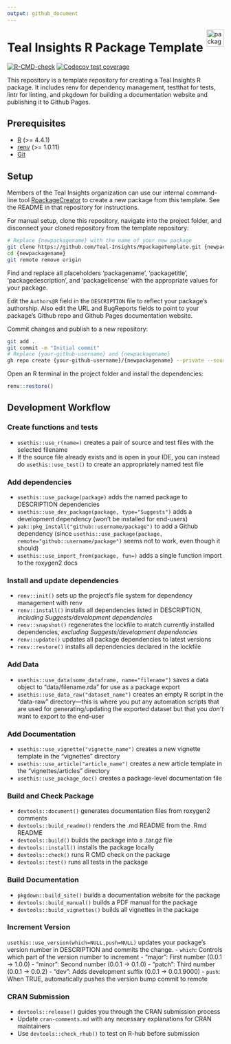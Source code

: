 ---
output: github_document
---

<a href="https://teal-insights.github.io/packagename"><img src="man/figures/logo.png" align="right" height="40" alt="packagename website" /></a>

# Teal Insights R Package Template

<!-- badges: start -->
[![R-CMD-check](https://github.com/Teal-Insights/RpackageTemplate/actions/workflows/R-CMD-check.yaml/badge.svg)](https://github.com/Teal-Insights/RpackageTemplate/actions/workflows/R-CMD-check.yaml)
[![Codecov test coverage](https://codecov.io/gh/Teal-Insights/RpackageTemplate/graph/badge.svg)](https://app.codecov.io/gh/Teal-Insights/RpackageTemplate)
<!-- badges: end -->

This repository is a template repository for creating a Teal Insights R package. It includes renv for dependency management, testthat for tests, lintr for linting, and pkgdown for building a documentation website and publishing it to Github Pages.

## Prerequisites

- [R](https://www.r-project.org/) (>= 4.4.1)
- [renv](https://rstudio.github.io/renv/articles/renv.html) (>= 1.0.11)
- [Git](https://git-scm.com/)

## Setup

Members of the Teal Insights organization can use our internal command-line tool [RpackageCreator](https://github.com/Teal-Insights/RpackageCreator) to create a new package from this template. See the README in that repository for instructions.

For manual setup, clone this repository, navigate into the project folder, and disconnect your cloned repository from the template repository:

```bash
# Replace {newpackagename} with the name of your new package
git clone https://github.com/Teal-Insights/RpackageTemplate.git {newpackagename}
cd {newpackagename}
git remote remove origin
```

Find and replace all placeholders 'packagename', 'packagetitle', 'packagedescription', and 'packagelicense' with the appropriate values for your package.

Edit the `Authors@R` field in the `DESCRIPTION` file to reflect your package's authorship. Also edit the URL and BugReports fields to point to your package's Github repo and Github Pages documentation website.

Commit changes and publish to a new repository:

```bash
git add .
git commit -m "Initial commit"
# Replace {your-github-username} and {newpackagename}
gh repo create {your-github-username}/{newpackagename} --private --source=. --push
```

Open an R terminal in the project folder and install the dependencies:

```R
renv::restore()
```

## Development Workflow

### Create functions and tests

- `usethis::use_r(name=)` creates a pair of source and test files with the selected filename
- If the source file already exists and is open in your IDE, you can instead do `usethis::use_test()` to create an appropriately named test file

### Add dependencies

- `usethis::use_package(package)` adds the named package to DESCRIPTION dependencies
- `usethis::use_dev_package(package, type="Suggests")` adds a development dependency (won’t be installed for end-users)
- `pak::pkg_install("github::username/package")` to add a Github dependency (since `usethis::use_package(package, remote="github::username/package")` seems not to work, even though it should)
- `usethis::use_import_from(package, fun=)` adds a single function import to the roxygen2 docs

### Install and update dependencies

- `renv::init()` sets up the project’s file system for dependency management with renv
- `renv::install()` installs all dependencies listed in DESCRIPTION, *including Suggests/development dependencies*
- `renv::snapshot()` regenerates the lockfile to match currently installed dependencies, *excluding Suggests/development dependencies*
- `renv::update()` updates all package dependencies to latest versions
- `renv::restore()` installs all dependencies declared in the lockfile

### Add Data

- `usethis::use_data(some_dataframe, name="filename")` saves a data object to “data/filename.rda” for use as a package export
- `usethis::use_data_raw("dataset_name")` creates an empty R script in the “data-raw” directory—this is where you put any automation scripts that are used for generating/updating the exported dataset but that you *don’t* want to export to the end-user

### Add Documentation

- `usethis::use_vignette("vignette_name")` creates a new vignette template in the "vignettes" directory
- `usethis::use_article("article_name")` creates a new article template in the "vignettes/articles" directory
- `usethis::use_package_doc()` creates a package-level documentation file

### Build and Check Package

- `devtools::document()` generates documentation files from roxygen2 comments
- `devtools::build_readme()` renders the .md README from the .Rmd README
- `devtools::build()` builds the package into a .tar.gz file
- `devtools::install()` installs the package locally
- `devtools::check()` runs R CMD check on the package
- `devtools::test()` runs all tests in the package

### Build Documentation

- `pkgdown::build_site()` builds a documentation website for the package
- `devtools::build_manual()` builds a PDF manual for the package
- `devtools::build_vignettes()` builds all vignettes in the package

### Increment Version

`usethis::use_version(which=NULL,push=NULL)` updates your package's version number in DESCRIPTION and commits the change.
- `which`: Controls which part of the version number to increment
  - "major": First number (0.0.1 -> 1.0.0)
  - "minor": Second number (0.0.1 -> 0.1.0)
  - "patch": Third number (0.0.1 -> 0.0.2)
  - "dev": Adds development suffix (0.0.1 -> 0.0.1.9000)
- `push`: When TRUE, automatically pushes the version bump commit to remote

### CRAN Submission

- `devtools::release()` guides you through the CRAN submission process
- Update `cran-comments.md` with any necessary explanations for CRAN maintainers
- Use `devtools::check_rhub()` to test on R-hub before submission
